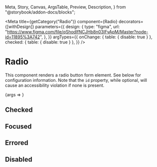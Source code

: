   Meta,
  Story,
  Canvas,
  ArgsTable,
  Preview,
  Description,
} from "@storybook/addon-docs/blocks";


<Meta
  title={getCategory("Radio")}
  component={Radio}
  decorators={[withDesign]}
  parameters={{
    design: {
      type: "figma",
      url:
        "https://www.figma.com/file/qShodlfNCJHb8n03IFyApM/Master?node-id=11895%3A742",
    },
  }}
  argTypes={{
    onChange: { table: { disable: true } },
    checked: { table: { disable: true } },
  }}
/>

# Radio

<Description of={Radio} />

This component renders a radio button form element. See below for configuration information. Note that the `id` property, while optional, will
cause an accessibility violation if none is present.

<Preview withToolbar>
  <Story
    name="Radio"
    args={{
      labelText: "Test Label",
      showLabel: true,
      id: "test_id",
    }}
  >
    {args => <Radio {...args} />}
  </Story>
</Preview>

<ArgsTable story="Radio" />

## Checked

<Canvas>
  <Radio
    checked
    showLabel={true}
    onChange={onChangeDefault}
    labelText="I am checked"
  ></Radio>
</Canvas>

## Focused

<Canvas>
  <Radio
    name="testFocus"
    labelText="Click or tab to the Radio to see its focus state"
    showLabel={true}
  ></Radio>
</Canvas>

## Errored

<Canvas>
  <Radio errored showLabel={true} labelText="I am in an error state"></Radio>
</Canvas>

## Disabled

<Canvas>
  <Radio disabled showLabel={true} labelText="I am disabled"></Radio>
</Canvas>
